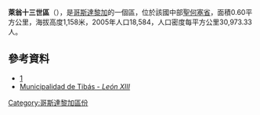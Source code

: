 '''萊翁十三世區'''（{{lang-es|León XIII}}），是[[哥斯達黎加|哥斯達黎加]]的一個區，位於該國中部[[聖何塞省_(哥斯達黎加)|聖何塞省]]，面積0.60平方公里，海拔高度1,158米，2005年人口18,584，人口密度每平方公里30,973.33人。

==參考資料==
*[http://www.tibas.go.cr/Tibas/] {{Wayback|url=http://www.tibas.go.cr/Tibas/ |date=20110919032931 }}
*[http://www.tibas.go.cr/Tibas/ Municipalidad de Tibás - ''León XIII''] {{Wayback|url=http://www.tibas.go.cr/Tibas/ |date=20110919032931 }}

{{CostaRica-geo-stub}}
[[Category:哥斯達黎加區份|Category:哥斯達黎加區份]]